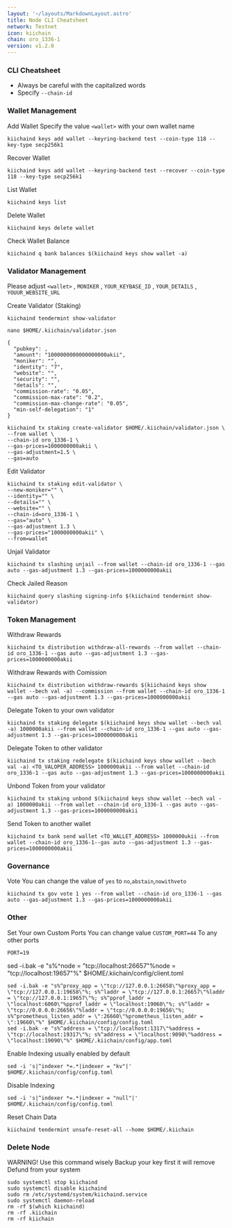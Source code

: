 ```yaml
---
layout: '~/layouts/MarkdownLayout.astro'
title: Node CLI Cheatsheet
network: Testnet
icon: kiichain
chain: oro_1336-1
version: v1.2.0
---
```


### CLI Cheatsheet

- Always be careful with the capitalized words
- Specify `--chain-id`

### Wallet Management

Add Wallet
Specify the value `<wallet>` with your own wallet name

```
kiichaind keys add wallet --keyring-backend test --coin-type 118 --key-type secp256k1
```

Recover Wallet
```
kiichaind keys add wallet --keyring-backend test --recover --coin-type 118 --key-type secp256k1
```

List Wallet
```
kiichaind keys list
```

Delete Wallet
```
kiichaind keys delete wallet
```

Check Wallet Balance
```
kiichaind q bank balances $(kiichaind keys show wallet -a)
```

### Validator Management

Please adjust `<wallet>` , `MONIKER` , `YOUR_KEYBASE_ID` , `YOUR_DETAILS` , `YOUUR_WEBSITE_URL`

Create Validator (Staking)
```
kiichaind tendermint show-validator
```
```
nano $HOME/.kiichain/validator.json
```
```
{
  "pubkey": ,
  "amount": "1000000000000000000akii",
  "moniker": "",
  "identity": "7",
  "website": "",
  "security": "",
  "details": "",
  "commission-rate": "0.05",
  "commission-max-rate": "0.2",
  "commission-max-change-rate": "0.05",
  "min-self-delegation": "1"
}
```
```
kiichaind tx staking create-validator $HOME/.kiichain/validator.json \
--from wallet \
--chain-id oro_1336-1 \
--gas-prices=1000000000akii \
--gas-adjustment=1.5 \
--gas=auto
```

Edit Validator
```
kiichaind tx staking edit-validator \
--new-moniker="" \
--identity="" \
--details="" \
--website="" \
--chain-id=oro_1336-1 \
--gas="auto" \
--gas-adjustment 1.3 \
--gas-prices="1000000000akii" \
--from=wallet
```


Unjail Validator
```
kiichaind tx slashing unjail --from wallet --chain-id oro_1336-1 --gas auto --gas-adjustment 1.3 --gas-prices=1000000000akii
```

Check Jailed Reason
```
kiichaind query slashing signing-info $(kiichaind tendermint show-validator)
```

### Token Management

Withdraw Rewards
```
kiichaind tx distribution withdraw-all-rewards --from wallet --chain-id oro_1336-1 --gas auto --gas-adjustment 1.3 --gas-prices=1000000000akii
```

Withdraw Rewards with Comission
```
kiichaind tx distribution withdraw-rewards $(kiichaind keys show wallet --bech val -a) --commission --from wallet --chain-id oro_1336-1 --gas auto --gas-adjustment 1.3 --gas-prices=1000000000akii
```

Delegate Token to your own validator
```
kiichaind tx staking delegate $(kiichaind keys show wallet --bech val -a) 1000000akii --from wallet --chain-id oro_1336-1 --gas auto --gas-adjustment 1.3 --gas-prices=1000000000akii
```

Delegate Token to other validator
```
kiichaind tx staking redelegate $(kiichaind keys show wallet --bech val -a) <TO_VALOPER_ADDRESS> 1000000akii --from wallet --chain-id oro_1336-1 --gas auto --gas-adjustment 1.3 --gas-prices=1000000000akii
```

Unbond Token from your validator
```
kiichaind tx staking unbond $(kiichaind keys show wallet --bech val -a) 1000000akii --from wallet --chain-id oro_1336-1 --gas auto --gas-adjustment 1.3 --gas-prices=1000000000akii
```

Send Token to another wallet
```
kiichaind tx bank send wallet <TO_WALLET_ADDRESS> 1000000ukii --from wallet --chain-id oro_1336-1--gas auto --gas-adjustment 1.3 --gas-prices=1000000000akii
```

### Governance 

Vote
You can change the value of `yes` to `no`,`abstain`,`nowithveto`

```
kiichaind tx gov vote 1 yes --from wallet --chain-id oro_1336-1 --gas auto --gas-adjustment 1.3 --gas-prices=1000000000akii
```

### Other

Set Your own Custom Ports
You can change value `CUSTOM_PORT=44` To any other ports

```  
PORT=19
```
sed -i.bak -e  "s%^node = \"tcp://localhost:26657\"%node = \"tcp://localhost:19657\"%" $HOME/.kiichain/config/client.toml
```
sed -i.bak -e "s%^proxy_app = \"tcp://127.0.0.1:26658\"%proxy_app = \"tcp://127.0.0.1:19658\"%; s%^laddr = \"tcp://127.0.0.1:26657\"%laddr = \"tcp://127.0.0.1:19657\"%; s%^pprof_laddr = \"localhost:6060\"%pprof_laddr = \"localhost:19060\"%; s%^laddr = \"tcp://0.0.0.0:26656\"%laddr = \"tcp://0.0.0.0:19656\"%; s%^prometheus_listen_addr = \":26660\"%prometheus_listen_addr = \":19660\"%" $HOME/.kiichain/config/config.toml
sed -i.bak -e "s%^address = \"tcp://localhost:1317\"%address = \"tcp://localhost:19317\"%; s%^address = \"localhost:9090\"%address = \"localhost:19090\"%" $HOME/.kiichain/config/app.toml
```

Enable Indexing usually enabled by default
```
sed -i 's|^indexer *=.*|indexer = "kv"|' $HOME/.kiichain/config/config.toml
```

Disable Indexing
```
sed -i 's|^indexer *=.*|indexer = "null"|' $HOME/.kiichain/config/config.toml
```

Reset Chain Data
```
kiichaind tendermint unsafe-reset-all --home $HOME/.kiichain
```

### Delete Node

WARNING! Use this command wisely 
Backup your key first it will remove Defund from your system

```
sudo systemctl stop kiichaind
sudo systemctl disable kiichaind
sudo rm /etc/systemd/system/kiichaind.service
sudo systemctl daemon-reload
rm -rf $(which kiichaind)
rm -rf .kiichain
rm -rf kiichain
```
